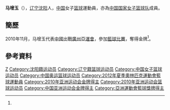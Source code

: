 {{Infobox sportsperson
| headercolor    = #D2691E
| name           = 马增玉
| image          =
| imagesize      = 
| caption        =
| birthname      =
| fullname       =
| nickname       =
| nationality    = 
| residence      =
| birthdate      = {{birth_date_and_age|1983|5|7}}<ref name="廣州亞運">{{cite web|title=2010年廣州亞運會官方網站 篮球 - 马增玉  - 简历|url=http://www.gz2010.cn/info/CHN_CHN/ZB/ZBB101A_BK@@@@@@@@@@@@@@@CHN_number=201480.html}}{{zh-cn}}</ref>
| birthplace     = {{CHN}}[[辽宁省|辽宁省]][[沈阳市|沈阳市]]
| height         = {{height|m=1.83}}<ref name="廣州亞運"/>
| weight         = {{weight|kg=83}}<ref name="廣州亞運"/>
| website        = 
| country        = {{CHN}}
| sport          = 女子[[籃球|籃球]]
| collegeteam    =
| club           = 辽宁衡业
| team           =
| turnedpro      =
| coach          =
| retired        =
| coaching       =
| worlds         =
| regionals      =
| nationals      =
| olympics       =
| paralympics    =
| highestranking =
| pb             =
| medaltemplates = 
{{MedalCompetition | [[亞洲運動會|亞洲運動會]]}}
{{MedalGold | [[2010年亞洲運動會|2010年 廣州]] | [[2010年亞洲運動會籃球比賽|女子隊際]] }}
| show-medals    = yes
}}
'''马增玉'''（{{bd|1983年|5月7日}}），[[辽宁|辽宁]][[沈阳|沈阳]]人，[[中国|中国]]女子[[篮球|篮球]]運動員，亦為[[中国国家女子篮球队|中国国家女子篮球队]]成員。

==簡歷==
2010年11月，马增玉代表[[2010年亞洲運動會中國代表團|中國]]出戰[[廣州|廣州]][[2010年亞洲運動會|亞運會]]，參加[[2010年亞洲運動會籃球比賽|籃球比賽]]，奪得金牌<ref name="廣州亞運"/>。

==參考資料==
{{Reflist}}

{{WCBA总决赛最有价值球员}}
{{2010年女篮世锦赛中国队阵容}}
{{2012年夏季奧林匹克運動會中國國家女子籃球隊}}

{{Authority control}}
{{DEFAULTSORT:MA Zengyu}}
[[Category:马姓|Z]]
[[Category:沈阳籍运动员|Category:沈阳籍运动员]]
[[Category:辽宁籍篮球运动员|Category:辽宁籍篮球运动员]]
[[Category:中国女子篮球运动员|Category:中国女子篮球运动员]]
[[Category:中国奥运篮球运动员|Category:中国奥运篮球运动员]]
[[Category:2012年夏季奧林匹克運動會籃球運動員|Category:2012年夏季奧林匹克運動會籃球運動員]]
[[Category:2010年亚洲运动会金牌得主|Category:2010年亚洲运动会金牌得主]]
[[Category:2010年亚洲运动会篮球运动员|Category:2010年亚洲运动会篮球运动员]]
[[Category:中国亚洲运动会金牌得主|Category:中国亚洲运动会金牌得主]]
[[Category:亞洲運動會籃球獎牌得主|Category:亞洲運動會籃球獎牌得主]]
